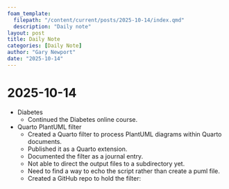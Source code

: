 ```yaml
---
foam_template:
  filepath: "/content/current/posts/2025-10-14/index.qmd"
  description: "Daily note"
layout: post
title: Daily Note
categories: [Daily Note]
author: "Gary Newport"
date: "2025-10-14"
---
```


# 2025-10-14

- Diabetes
  - Continued the Diabetes online course.
- Quarto PlantUML filter
  - Created a Quarto filter to process PlantUML diagrams within Quarto documents.
  - Published it as a Quarto extension.
  - Documented the filter as a journal entry.
  - Not able to direct the output files to a subdirectory yet.
  - Need to find a way to echo the script rather than create a puml file.
  - Created a GitHub repo to hold the filter: